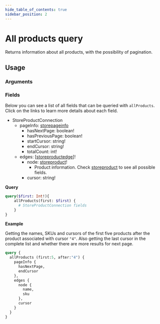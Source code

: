 ```yaml
---
hide_table_of_contents: true
sidebar_position: 2
---
```



# All products query

Returns information about all products, with the possibility of pagination.

<div className="grid grid-cols-2 gap-20 pt-5">

<div>

## Usage

### Arguments

<PropsComponent
      name="first"
      type="Int"
      description="	Number of items that should return from the complete result list."
      required="true"
    />

<PropsComponent
      name="after"
      type="String"
      description="Product pagination argument, indicating the cursor corresponding to the item after which the results should be fetched."
    />

### Fields

Below you can see a list of all fields that can be queried with `allProducts`. Click on the links to learn more details about each field.

<ul>
  <li><a>StoreProductConnection</a>
    <ul>
    <li>pageInfo: <a href="/reference/api/objects/#StorePageInfo">storepageinfo</a>
      <ul>
      <li>hasNextPage: boolean!</li>
      <li>hasPreviousPage: boolean!</li>
      <li>startCursor: string!</li>
      <li>endCursor: string!</li>
      <li>totalCount: int!</li>
      </ul>
    </li>
    <li>edges: [<a href="/reference/api/objects/#StoreProductEdge">storeproductedge</a>]!
      <ul>
      <li>node: <a href="/reference/api/objects/#StoreProduct">storeproduct</a>!
        <ul>
        <li>Product information. Check <a href="/reference/api/objects/#StoreProduct">storeproduct</a> to see all possible fields.</li>
        </ul>
      </li>
      <li>cursor: string!</li>
      </ul>
    </li>
    </ul>
  </li>
</ul>


</div>
<div>


**Query**

```graphql
query($first: Int!){
    allProducts(first: $first) {
      # StoreProductConnection fields
    }
}
```

**Example**

Getting the names, SKUs and cursors of the first five products after the product associated with cursor `"4"`. Also getting the last cursor in the complete list and whether there are more results for next page.

```graphql
query {
  allProducts (first:5, after:"4") {
    pageInfo {
      hasNextPage,
      endCursor
    },
    edges {
      node {
        name,
        sku
      },
      cursor
    }
  }
}
```


</div>
</div>

